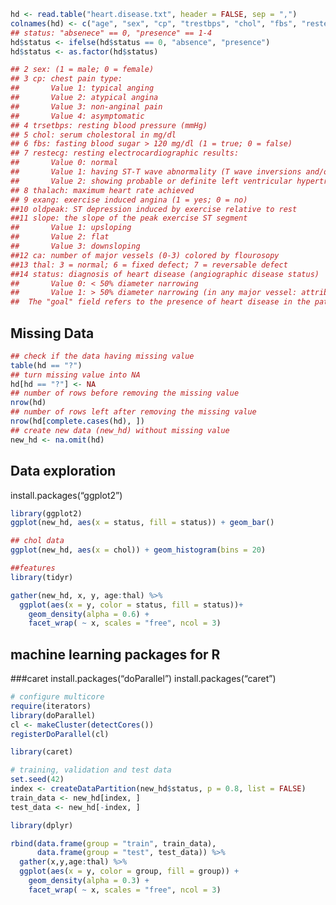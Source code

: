 ```r
hd <- read.table("heart.disease.txt", header = FALSE, sep = ",")
colnames(hd) <- c("age", "sex", "cp", "trestbps", "chol", "fbs", "restecg", "thalach", "exang", "oldpeak", "slope", "ca", "thal", "status")
## status: "absenece" == 0, "presence" == 1-4
hd$status <- ifelse(hd$status == 0, "absence", "presence")
hd$status <- as.factor(hd$status)
```

```r
## 2 sex: (1 = male; 0 = female)
## 3 cp: chest pain type: 
##       Value 1: typical anging
##       Value 2: atypical angina
##       Value 3: non-anginal pain
##       Value 4: asymptomatic
## 4 trsetbps: resting blood pressure (mmHg)
## 5 chol: serum cholestoral in mg/dl
## 6 fbs: fasting blood sugar > 120 mg/dl (1 = true; 0 = false)
## 7 restecg: resting electrocardiographic results: 
##       Value 0: normal
##       Value 1: having ST-T wave abnormality (T wave inversions and/or ST elevation or depression of > 0.05 mV)
##       Value 2: showing probable or definite left ventricular hypertrophy by Estes' criteria
## 8 thalach: maximum heart rate achieved
## 9 exang: exercise induced angina (1 = yes; 0 = no)
##10 oldpeak: ST depression induced by exercise relative to rest
##11 slope: the slope of the peak exercise ST segment
##       Value 1: upsloping
##       Value 2: flat
##       Value 3: downsloping
##12 ca: number of major vessels (0-3) colored by flourosopy
##13 thal: 3 = normal; 6 = fixed defect; 7 = reversable defect
##14 status: diagnosis of heart disease (angiographic disease status)
##       Value 0: < 50% diameter narrowing
##       Value 1: > 50% diameter narrowing (in any major vessel: attributes 59 through 68 are vessels)
##  The "goal" field refers to the presence of heart disease in the patient. It is integer valued from 0 (no presence) to 4. Experiments with the Cleveland database have concentrated on simply attempting to distinguish presence (values 1,2,3,4) from absence (value 0).
```

## Missing Data
```r
## check if the data having missing value
table(hd == "?")
## turn missing value into NA
hd[hd == "?"] <- NA
## number of rows before removing the missing value
nrow(hd)
## number of rows left after removing the missing value
nrow(hd[complete.cases(hd), ])
## create new data (new_hd) without missing value
new_hd <- na.omit(hd)
```

## Data exploration
install.packages("ggplot2")

```r
library(ggplot2)
ggplot(new_hd, aes(x = status, fill = status)) + geom_bar()

## chol data
ggplot(new_hd, aes(x = chol)) + geom_histogram(bins = 20)
```

```r
##features
library(tidyr)

gather(new_hd, x, y, age:thal) %>%
  ggplot(aes(x = y, color = status, fill = status))+
    geom_density(alpha = 0.6) +
    facet_wrap( ~ x, scales = "free", ncol = 3)

```
## machine learning packages for R 
###caret
install.packages("doParallel")
install.packages("caret")
```r
# configure multicore
require(iterators)
library(doParallel)
cl <- makeCluster(detectCores())
registerDoParallel(cl)

library(caret)

# training, validation and test data
set.seed(42)
index <- createDataPartition(new_hd$status, p = 0.8, list = FALSE)
train_data <- new_hd[index, ]
test_data <- new_hd[-index, ]

library(dplyr)

rbind(data.frame(group = "train", train_data),
      data.frame(group = "test", test_data)) %>%  
  gather(x,y,age:thal) %>%  
  ggplot(aes(x = y, color = group, fill = group)) + 
    geom_density(alpha = 0.3) + 
    facet_wrap( ~ x, scales = "free", ncol = 3) 
```


